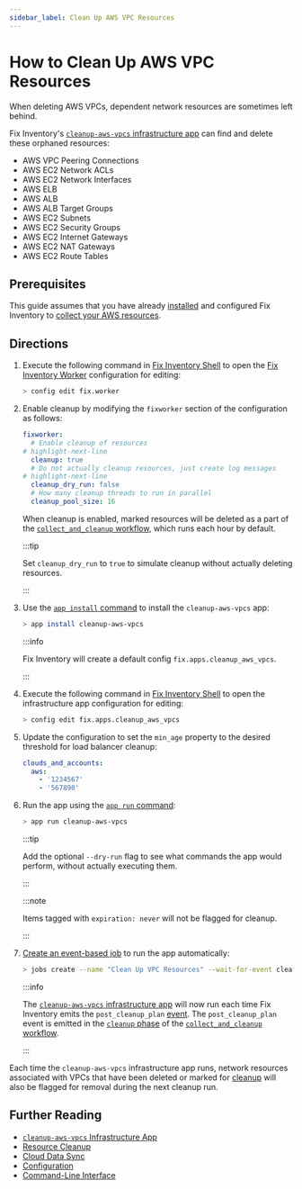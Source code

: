 ```yaml
---
sidebar_label: Clean Up AWS VPC Resources
---
```


# How to Clean Up AWS VPC Resources

When deleting AWS VPCs, dependent network resources are sometimes left behind.

Fix Inventory's [`cleanup-aws-vpcs` infrastructure app](../../reference/infrastructure-apps/cleanup-aws-vpcs.mdx) can find and delete these orphaned resources:

- AWS VPC Peering Connections
- AWS EC2 Network ACLs
- AWS EC2 Network Interfaces
- AWS ELB
- AWS ALB
- AWS ALB Target Groups
- AWS EC2 Subnets
- AWS EC2 Security Groups
- AWS EC2 Internet Gateways
- AWS EC2 NAT Gateways
- AWS EC2 Route Tables

## Prerequisites

This guide assumes that you have already [installed](../../getting-started/install/index.mdx) and configured Fix Inventory to [collect your AWS resources](../../how-to-guides/data-sources/collect-aws-resource-data.mdx).

## Directions

1. Execute the following command in [Fix Inventory Shell](../../reference/components/shell.mdx) to open the [Fix Inventory Worker](../../reference/components/worker.mdx) configuration for editing:

   ```bash
   > config edit fix.worker
   ```

2. Enable cleanup by modifying the `fixworker` section of the configuration as follows:

   ```yaml
   fixworker:
     # Enable cleanup of resources
   # highlight-next-line
     cleanup: true
     # Do not actually cleanup resources, just create log messages
   # highlight-next-line
     cleanup_dry_run: false
     # How many cleanup threads to run in parallel
     cleanup_pool_size: 16
   ```

   When cleanup is enabled, marked resources will be deleted as a part of the [`collect_and_cleanup` workflow](../../reference/workflows/index.mdx#collect_and_cleanup-workflow), which runs each hour by default.

   :::tip

   Set `cleanup_dry_run` to `true` to simulate cleanup without actually deleting resources.

   :::

3. Use the [`app install` command](../../reference/cli/app/install.mdx) to install the `cleanup-aws-vpcs` app:

   ```bash
   > app install cleanup-aws-vpcs
   ```

   :::info

   Fix Inventory will create a default config `fix.apps.cleanup_aws_vpcs`.

   :::

4. Execute the following command in [Fix Inventory Shell](../../reference/components/shell.mdx) to open the infrastructure app configuration for editing:

   ```bash
   > config edit fix.apps.cleanup_aws_vpcs
   ```

5. Update the configuration to set the `min_age` property to the desired threshold for load balancer cleanup:

   ```yaml title="cleanup_aws_vpcs configuration"
   clouds_and_accounts:
     aws:
       - '1234567'
       - '567890'
   ```

6. Run the app using the [`app run` command](../../reference/cli/app/run.mdx):

   ```bash
   > app run cleanup-aws-vpcs
   ```

   :::tip

   Add the optional `--dry-run` flag to see what commands the app would perform, without actually executing them.

   :::

   :::note

   Items tagged with `expiration: never` will not be flagged for cleanup.

   :::

7. [Create an event-based job](../automation/create-an-event-based-job.mdx) to run the app automatically:

   ```bash
   > jobs create --name "Clean Up VPC Resources" --wait-for-event cleanup_plan 'app run cleanup-aws-vpcs'
   ```

   :::info

   The [`cleanup-aws-vpcs` infrastructure app](../../reference/infrastructure-apps/cleanup-aws-vpcs.mdx) will now run each time Fix Inventory emits the `post_cleanup_plan` [event](../../reference/events/index.mdx). The `post_cleanup_plan` event is emitted in the [`cleanup` phase](../../reference/workflows/index.mdx#cleanup) of the [`collect_and_cleanup` workflow](../../reference/workflows/index.mdx#collect_and_cleanup-workflow).

   :::

Each time the `cleanup-aws-vpcs` infrastructure app runs, network resources associated with VPCs that have been deleted or marked for [cleanup](../../concepts/resource-management/cleanup.mdx) will also be flagged for removal during the next cleanup run.

## Further Reading

- [`cleanup-aws-vpcs` Infrastructure App](../../reference/infrastructure-apps/cleanup-aws-vpcs.mdx)
- [Resource Cleanup](../../concepts/resource-management/cleanup.mdx)
- [Cloud Data Sync](../../concepts/cloud-data-sync/index.mdx)
- [Configuration](../../reference/configuration/index.mdx)
- [Command-Line Interface](../../reference/cli/index.mdx)
